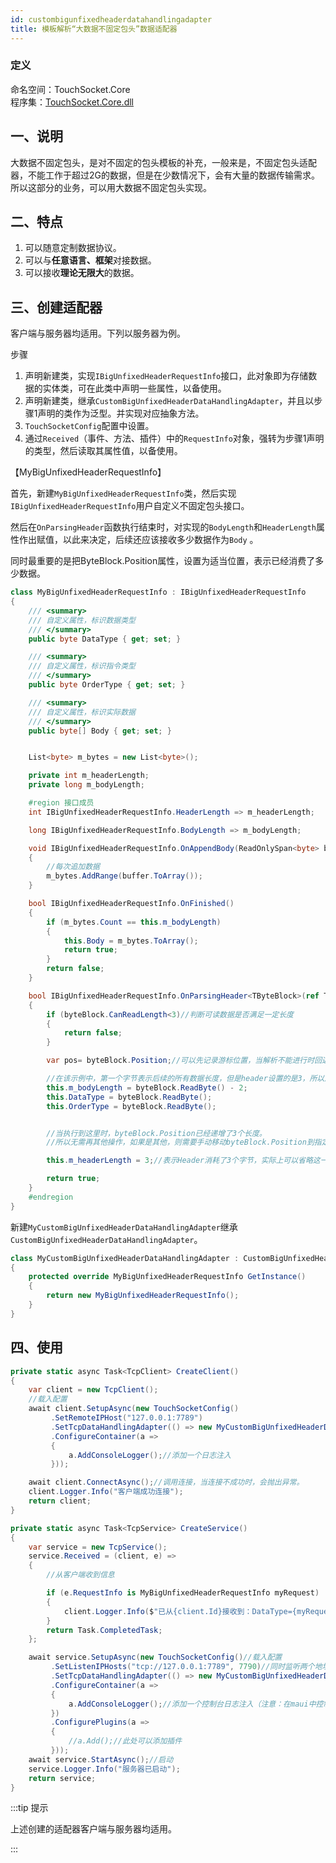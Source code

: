 ```yaml
--- 
id: custombigunfixedheaderdatahandlingadapter
title: 模板解析“大数据不固定包头”数据适配器
---
```


### 定义

命名空间：TouchSocket.Core <br/>
程序集：[TouchSocket.Core.dll](https://www.nuget.org/packages/TouchSocket.Core)

## 一、说明

大数据不固定包头，是对不固定的包头模板的补充，一般来是，不固定包头适配器，不能工作于超过2G的数据，但是在少数情况下，会有大量的数据传输需求。所以这部分的业务，可以用大数据不固定包头实现。


## 二、特点

1. 可以随意定制数据协议。
2. 可以与**任意语言、框架**对接数据。
3. 可以接收**理论无限大**的数据。


## 三、创建适配器

客户端与服务器均适用。下列以服务器为例。

步骤

1. 声明新建类，实现`IBigUnfixedHeaderRequestInfo`接口，此对象即为存储数据的实体类，可在此类中声明一些属性，以备使用。
2. 声明新建类，继承`CustomBigUnfixedHeaderDataHandlingAdapter`，并且以步骤1声明的类作为泛型。并实现对应抽象方法。
3. `TouchSocketConfig`配置中设置。
4. 通过`Received`（事件、方法、插件）中的`RequestInfo`对象，强转为步骤1声明的类型，然后读取其属性值，以备使用。

【MyBigUnfixedHeaderRequestInfo】

首先，新建`MyBigUnfixedHeaderRequestInfo`类，然后实现`IBigUnfixedHeaderRequestInfo`用户自定义不固定包头接口。

然后在`OnParsingHeader`函数执行结束时，对实现的`BodyLength`和`HeaderLength`属性作出赋值，以此来决定，后续还应该接收多少数据作为`Body` 。

同时最重要的是把ByteBlock.Position属性，设置为适当位置，表示已经消费了多少数据。

```csharp showLineNumbers
class MyBigUnfixedHeaderRequestInfo : IBigUnfixedHeaderRequestInfo
{
    /// <summary>
    /// 自定义属性，标识数据类型
    /// </summary>
    public byte DataType { get; set; }

    /// <summary>
    /// 自定义属性，标识指令类型
    /// </summary>
    public byte OrderType { get; set; }

    /// <summary>
    /// 自定义属性，标识实际数据
    /// </summary>
    public byte[] Body { get; set; }


    List<byte> m_bytes = new List<byte>();

    private int m_headerLength;
    private long m_bodyLength;

    #region 接口成员
    int IBigUnfixedHeaderRequestInfo.HeaderLength => m_headerLength;

    long IBigUnfixedHeaderRequestInfo.BodyLength => m_bodyLength;

    void IBigUnfixedHeaderRequestInfo.OnAppendBody(ReadOnlySpan<byte> buffer)
    {
        //每次追加数据
        m_bytes.AddRange(buffer.ToArray());
    }

    bool IBigUnfixedHeaderRequestInfo.OnFinished()
    {
        if (m_bytes.Count == this.m_bodyLength)
        {
            this.Body = m_bytes.ToArray();
            return true;
        }
        return false;
    }

    bool IBigUnfixedHeaderRequestInfo.OnParsingHeader<TByteBlock>(ref TByteBlock byteBlock)
    {
        if (byteBlock.CanReadLength<3)//判断可读数据是否满足一定长度
        {
            return false;
        }

        var pos= byteBlock.Position;//可以先记录游标位置，当解析不能进行时回退游标

        //在该示例中，第一个字节表示后续的所有数据长度，但是header设置的是3，所以后续还应当接收length-2个长度。
        this.m_bodyLength = byteBlock.ReadByte() - 2;
        this.DataType = byteBlock.ReadByte();
        this.OrderType = byteBlock.ReadByte();


        //当执行到这里时，byteBlock.Position已经递增了3个长度。
        //所以无需再其他操作，如果是其他，则需要手动移动byteBlock.Position到指定位置。

        this.m_headerLength = 3;//表示Header消耗了3个字节，实际上可以省略这一行，但是为了性能，最好加上

        return true;
    }
    #endregion
}
```

新建`MyCustomBigUnfixedHeaderDataHandlingAdapter`继承`CustomBigUnfixedHeaderDataHandlingAdapter`。

```csharp showLineNumbers
class MyCustomBigUnfixedHeaderDataHandlingAdapter : CustomBigUnfixedHeaderDataHandlingAdapter<MyBigUnfixedHeaderRequestInfo>
{
    protected override MyBigUnfixedHeaderRequestInfo GetInstance()
    {
        return new MyBigUnfixedHeaderRequestInfo();
    }
}
```

## 四、使用

```csharp {7,34} showLineNumbers
private static async Task<TcpClient> CreateClient()
{
    var client = new TcpClient();
    //载入配置
    await client.SetupAsync(new TouchSocketConfig()
         .SetRemoteIPHost("127.0.0.1:7789")
         .SetTcpDataHandlingAdapter(() => new MyCustomBigUnfixedHeaderDataHandlingAdapter())
         .ConfigureContainer(a =>
         {
             a.AddConsoleLogger();//添加一个日志注入
         }));

    await client.ConnectAsync();//调用连接，当连接不成功时，会抛出异常。
    client.Logger.Info("客户端成功连接");
    return client;
}

private static async Task<TcpService> CreateService()
{
    var service = new TcpService();
    service.Received = (client, e) =>
    {
        //从客户端收到信息

        if (e.RequestInfo is MyBigUnfixedHeaderRequestInfo myRequest)
        {
            client.Logger.Info($"已从{client.Id}接收到：DataType={myRequest.DataType},OrderType={myRequest.OrderType},消息={Encoding.UTF8.GetString(myRequest.Body)}");
        }
        return Task.CompletedTask;
    };

    await service.SetupAsync(new TouchSocketConfig()//载入配置
         .SetListenIPHosts("tcp://127.0.0.1:7789", 7790)//同时监听两个地址
         .SetTcpDataHandlingAdapter(() => new MyCustomBigUnfixedHeaderDataHandlingAdapter())
         .ConfigureContainer(a =>
         {
             a.AddConsoleLogger();//添加一个控制台日志注入（注意：在maui中控制台日志不可用）
         })
         .ConfigurePlugins(a =>
         {
             //a.Add();//此处可以添加插件
         }));
    await service.StartAsync();//启动
    service.Logger.Info("服务器已启动");
    return service;
}
```

:::tip 提示

上述创建的适配器客户端与服务器均适用。

:::  